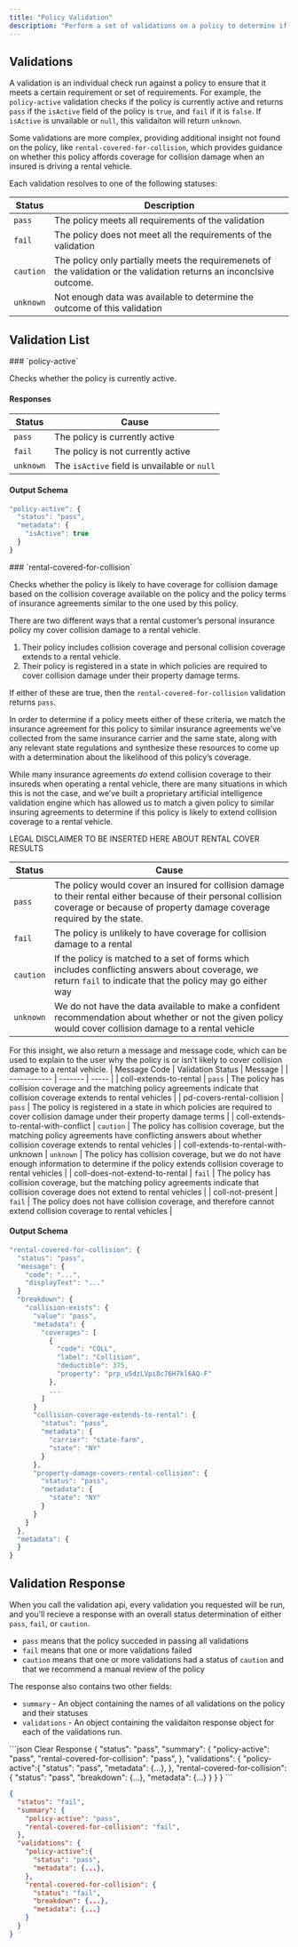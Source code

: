 ```yaml
---
title: "Policy Validation"
description: "Perform a set of validations on a policy to determine if your application's requirements are met."
---
```


## Validations

A validation is an individual check run against a
policy to ensure that it meets a certain requirement or set of requirements. For example, the
`policy-active` validation checks if the policy is currently active and returns `pass` if the `isActive` field of the policy is `true`, and `fail` if it is `false`. If `isActive` is unvailable or `null`, this validaiton will return `unknown`.

Some validations are more complex, providing additional insight not found on the policy, like `rental-covered-for-collision`, which provides guidance on whether this policy affords coverage for collision damage when an insured is driving a rental vehicle.

Each validation resolves to one of the following statuses:

| Status    | Description                                                                                                           |
| --------- | --------------------------------------------------------------------------------------------------------------------- |
| `pass`    | The policy meets all requirements of the validation                                                                   |
| `fail`    | The policy does not meet all the requirements of the validation                                                       |
| `caution` | The policy only partially meets the requiremenets of the validation or the validation returns an inconclsive outcome. |
| `unknown` | Not enough data was available to determine the outcome of this validation                                             |

## Validation List

<AccordionGroup>
  <Accordion title="Policy Active">
  ### `policy-active`

Checks whether the policy is currently active.

#### Responses

| Status    | Cause                                        |
| --------- | -------------------------------------------- |
| `pass`    | The policy is currently active               |
| `fail`    | The policy is not currently active           |
| `unknown` | The `isActive` field is unvailable or `null` |

#### Output Schema

```typescript Output Schema
"policy-active": {
  "status": "pass",
  "metadata": {
    "isActive": true
  }
}
```

</Accordion>
  <Accordion title="Rental Vehicle Covered For Collision Damage">
    ### `rental-covered-for-collision`

Checks whether the policy is likely to have coverage for collision damage based on the collision coverage available on the policy and the policy terms of insurance agreements similar to the one used by this policy.

There are two different ways that a rental customer’s personal insurance policy my cover collision damage to a rental vehicle.

1. Their policy includes collision coverage and personal collision coverage extends to a rental vehicle.
2. Their policy is registered in a state in which policies are required to cover collision damage under their property damage terms.

If either of these are true, then the `rental-covered-for-collision` validation returns `pass`.

In order to determine if a policy meets either of these criteria, we match the insurance agreement for this policy to similar insurance agreements we’ve collected from the same insurance carrier and the same state, along with any relevant state regulations and synthesize these resources to come up with a determination about the likelihood of this policy’s coverage.

While many insurance agreements _do_ extend collision coverage to their insureds when operating a rental vehicle, there are many situations in which this is not the case, and we’ve built a proprietary artificial intelligence validation engine which has allowed us to match a given policy to similar insuring agreements to determine if this policy is likely to extend collision coverage to a rental vehicle.

<Info>LEGAL DISCLAIMER TO BE INSERTED HERE ABOUT RENTAL COVER RESULTS</Info>

| Status    | Cause                                                                                                                                                                                    |
| --------- | ---------------------------------------------------------------------------------------------------------------------------------------------------------------------------------------- |
| `pass`    | The policy would cover an insured for collision damage to their rental either because of their personal collision coverage or because of property damage coverage required by the state. |
| `fail`    | The policy is unlikely to have coverage for collision damage to a rental                                                                                                                 |
| `caution` | If the policy is matched to a set of forms which includes conflicting answers about coverage, we return `fail` to indicate that the policy may go either way                             |
| `unknown` | We do not have the data available to make a confident recommendation about whether or not the given policy would cover collision damage to a rental vehicle                              |

For this insight, we also return a message and message code, which can be used to explain to the user why the policy is or isn't likely to cover collision damage to a rental vehicle.
| Message Code | Validation Status | Message |
| ------------ | ------- | ----- |
| coll-extends-to-rental | `pass` | The policy has collision coverage and the matching policy agreements indicate that collision coverage extends to rental vehicles |
| pd-covers-rental-collision | `pass` | The policy is registered in a state in which policies are required to cover collision damage under their property damage terms |
| coll-extends-to-rental-with-conflict | `caution` | The policy has collision coverage, but the matching policy agreements have conflicting answers about whether collision coverage extends to rental vehicles |
| coll-extends-to-rental-with-unknown | `unknown` | The policy has collision coverage, but we do not have enough information to determine if the policy extends collision coverage to rental vehicles |
| coll-does-not-extend-to-rental | `fail` | The policy has collision coverage, but the matching policy agreements indicate that collision coverage does not extend to rental vehicles |
| coll-not-present | `fail` | The policy does not have collision coverage, and therefore cannot extend collision coverage to rental vehicles |

#### Output Schema

```typescript Output Schema
"rental-covered-for-collision": {
  "status": "pass",
  "message": {
    "code": "...",
    "displayText": "..."
  }
  "breakdown": {
    "collision-exists": {
      "value": "pass",
      "metadata": {
        "coverages": [
          {
            "code": "COLL",
            "label": "Collision",
            "deductible": 375,
            "property": "prp_uSdzLVpi8c76H7kl6AQ-F"
          },
          ...
        ]
      }
      "collision-coverage-extends-to-rental": {
        "status": "pass",
        "metadata": {
          "carrier": "state-farm",
          "state": "NY"
        }
      },
      "property-damage-covers-rental-collision": {
        "status": "pass",
        "metadata": {
          "state": "NY"
        }
      }
    }
  },
  "metadata": {
  }
}
```

  </Accordion>
</AccordionGroup>

## Validation Response

When you call the validation api, every validation you requested will be run, and you'll recieve a response with an overall status determination of either `pass`, `fail`, or `caution`.

- `pass` means that the policy succeded in passing all validations
- `fail` means that one or more validations failed
- `caution` means that one or more validations had a status of `caution` and that we recommend a manual review of the policy

The response also contains two other fields:

- `summary` - An object containing the names of all validations on the policy and their statuses
- `validations` - An object containing the validaiton response object for each of the validations run.

<CodeGroup>
```json Clear Response
{
  "status": "pass",
  "summary": {
    "policy-active": "pass",
    "rental-covered-for-collision": "pass",
  },
  "validations": {
    "policy-active":{
      "status": "pass",
      "metadata": {...},
    },
    "rental-covered-for-collision": {
      "status": "pass",
      "breakdown": {...},
      "metadata": {...}
    }
  }
}
```

```json Concern API Response
{
  "status": "fail",
  "summary": {
    "policy-active": "pass",
    "rental-covered-for-collision": "fail",
  },
  "validations": {
    "policy-active":{
      "status": "pass",
      "metadata": {...},
    },
    "rental-covered-for-collision": {
      "status": "fail",
      "breakdown": {...},
      "metadata": {...}
    }
  }
}
```

</CodeGroup>
